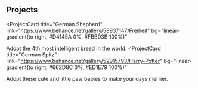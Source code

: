 ## Projects

<ProjectCard
  title="German Shepherd"
  link="https://www.behance.net/gallery/58937147/Freiheit"
  bg="linear-gradient(to right, #D4145A 0%, #FBB03B 100%)"
>
  Adopt the 4th most intelligent breed in the world.
</ProjectCard>
<ProjectCard
  title="German Spitz"
  link="https://www.behance.net/gallery/52915793/Harry-Potter"
  bg="linear-gradient(to right, #662D8C 0%, #ED1E79 100%)"
>
  Adopt these cute and little paw babies to make your days merrier.
</ProjectCard>
